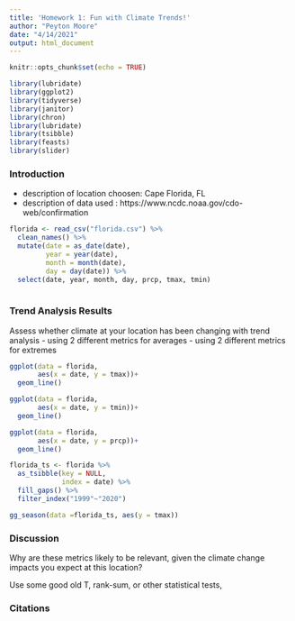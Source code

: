 ```yaml
---
title: 'Homework 1: Fun with Climate Trends!'
author: "Peyton Moore"
date: "4/14/2021"
output: html_document
---
```


```r
knitr::opts_chunk$set(echo = TRUE)

library(lubridate)
library(ggplot2)
library(tidyverse)
library(janitor)
library(chron)
library(lubridate)
library(tsibble)
library(feasts)
library(slider)
```




### Introduction

- description of location choosen: Cape Florida, FL 
- description of data used : https://www.ncdc.noaa.gov/cdo-web/confirmation

```r


florida <- read_csv("florida.csv") %>% 
  clean_names() %>% 
  mutate(date = as_date(date), 
         year = year(date), 
         month = month(date), 
         day = day(date)) %>% 
  select(date, year, month, day, prcp, tmax, tmin)
  
```



### Trend Analysis Results 

Assess whether climate at your location has been changing with trend analysis
- using 2 different metrics for averages
- using 2 different metrics for extremes


```r
ggplot(data = florida, 
       aes(x = date, y = tmax))+
  geom_line()

ggplot(data = florida, 
       aes(x = date, y = tmin))+
  geom_line()

ggplot(data = florida, 
       aes(x = date, y = prcp))+
  geom_line()


```


```r

florida_ts <- florida %>% 
  as_tsibble(key = NULL, 
             index = date) %>%
  fill_gaps() %>% 
  filter_index("1999"~"2020")

gg_season(data =florida_ts, aes(y = tmax))

```



### Discussion 
Why are these metrics likely to be relevant, given the climate change impacts you expect at this location?

Use some good old T, rank-sum, or other statistical tests,


### Citations 



